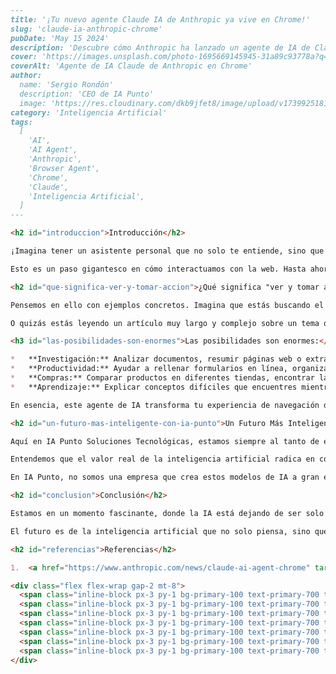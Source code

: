 ```markdown
---
title: '¡Tu nuevo agente Claude IA de Anthropic ya vive en Chrome!'
slug: 'claude-ia-anthropic-chrome'
pubDate: 'May 15 2024'
description: 'Descubre cómo Anthropic ha lanzado un agente de IA de Claude que reside directamente en tu navegador Chrome, transformando la interacción con la web y permitiendo a la IA "ver" y "actuar" por ti.'
cover: 'https://images.unsplash.com/photo-1695669145945-31a89c93778a?q=80&w=2670&auto=format&fit=crop&ixlib=rb-4.0.3&ixid=M3wxMjA3fDB8MHxwaG90by1wYWdlfHx8fGVufDB8fHx8fA%3D%3D'
coverAlt: 'Agente de IA Claude de Anthropic en Chrome'
author:
  name: 'Sergio Rondón'
  description: 'CEO de IA Punto'
  image: 'https://res.cloudinary.com/dkb9jfet8/image/upload/v1739925181/sergio_gdcaeh.png'
category: 'Inteligencia Artificial'
tags:
  [
    'AI',
    'AI Agent',
    'Anthropic',
    'Browser Agent',
    'Chrome',
    'Claude',
    'Inteligencia Artificial',
  ]
---

<h2 id="introduccion">Introducción</h2>

¡Imagina tener un asistente personal que no solo te entiende, sino que también puede ver lo que ves en tu navegador y, lo más importante, ¡actuar por ti! Suena a ciencia ficción, ¿verdad? Pues esa realidad está cada vez más cerca, y una noticia reciente de Anthropic, la empresa detrás del potente modelo de IA Claude, nos lo demuestra. Han lanzado un agente de IA de Claude que vive directamente en tu navegador Chrome.

Esto es un paso gigantesco en cómo interactuamos con la web. Hasta ahora, la mayoría de los asistentes de IA, como los chatbots, funcionaban en su propio entorno, o requerían que copiaras y pegaras información. Pero con esta nueva capacidad, Claude puede, literalmente, "ver" el contenido de tu pantalla en Chrome y tomar acciones en consecuencia. Es como darle ojos y manos inteligentes a tu inteligencia artificial.

<h2 id="que-significa-ver-y-tomar-accion">¿Qué significa "ver y tomar acción"?</h2>

Pensemos en ello con ejemplos concretos. Imagina que estás buscando el mejor precio para un billete de avión. En lugar de navegar por múltiples pestañas, comparar precios, introducir tus datos una y otra vez, podrías pedirle a Claude: "Encuentra el vuelo más barato para ir a Madrid el próximo mes y rellena mis datos de viajero frecuente". El agente de IA podría navegar por los sitios web de aerolíneas, comparar ofertas, y ¡hasta completar los formularios por ti!

O quizás estás leyendo un artículo muy largo y complejo sobre un tema que no dominas. En lugar de leerlo todo, podrías pedirle a Claude: "Resume este artículo en puntos clave y explícame las tres ideas principales en un lenguaje sencillo". El agente leería la página y te presentaría la información de manera concisa y fácil de entender.

<h3 id="las-posibilidades-son-enormes">Las posibilidades son enormes:</h3>

*   **Investigación:** Analizar documentos, resumir páginas web o extraer información específica de un informe en línea.
*   **Productividad:** Ayudar a rellenar formularios en línea, organizar tu calendario con información de correos electrónicos o incluso automatizar tareas repetitivas en sitios web.
*   **Compras:** Comparar productos en diferentes tiendas, encontrar las mejores ofertas o aplicar cupones de descuento automáticamente.
*   **Aprendizaje:** Explicar conceptos difíciles que encuentres mientras navegas o encontrar recursos adicionales sobre un tema que te interese.

En esencia, este agente de IA transforma tu experiencia de navegación de ser pasiva (tú buscas y haces clic) a una donde tienes un asistente proactivo que te ayuda a navegar, entender y actuar en la vasta extensión de internet.

<h2 id="un-futuro-mas-inteligente-con-ia-punto">Un Futuro Más Inteligente con IA Punto</h2>

Aquí en IA Punto Soluciones Tecnológicas, estamos siempre al tanto de estas innovaciones. Esta noticia nos entusiasma porque resalta la dirección hacia donde se dirige la tecnología: la integración fluida de la inteligencia artificial en nuestra vida diaria y profesional. No se trata solo de tener una IA potente, sino de hacerla accesible y útil justo donde la necesitas.

Entendemos que el valor real de la inteligencia artificial radica en cómo puede optimizar procesos, liberar tiempo y permitir que las personas se enfoquen en tareas de mayor valor. La capacidad de un agente de IA para interactuar directamente con el navegador abre un mundo de oportunidades para la automatización y la mejora de la eficiencia en muchísimos sectores.

En IA Punto, no somos una empresa que crea estos modelos de IA a gran escala como Anthropic, pero somos expertos en tomar estas herramientas de vanguardia y adaptarlas, integrarlas y personalizarlas para las necesidades específicas de nuestros clientes. Vemos cómo estas capacidades de "agente" pueden ser fundamentales para empresas que buscan agilizar la investigación de mercado, mejorar el servicio al cliente al automatizar ciertas interacciones web, o simplemente potenciar la productividad de sus equipos.

<h2 id="conclusion">Conclusión</h2>

Estamos en un momento fascinante, donde la IA está dejando de ser solo una herramienta para convertirse en un verdadero colaborador. Los agentes de IA en el navegador son solo el comienzo de cómo veremos una interacción más profunda y significativa con la tecnología. Por supuesto, con esta capacidad, también surgen consideraciones importantes sobre privacidad y seguridad, y es algo que siempre debemos tener en cuenta y gestionar con responsabilidad.

El futuro es de la inteligencia artificial que no solo piensa, sino que también actúa de manera inteligente. Y noticias como esta nos confirman que el camino hacia una interacción digital más intuitiva, eficiente y poderosa ya está aquí. En IA Punto, estamos listos para ayudarte a explorar y aprovechar estas emocionantes posibilidades para tu negocio.

<h2 id="referencias">Referencias</h2>

1.  <a href="https://www.anthropic.com/news/claude-ai-agent-chrome" target="_blank" rel="noopener noreferrer">Anthropic: Anthropic launches a Claude AI agent that lives in Chrome</a>

<div class="flex flex-wrap gap-2 mt-8">
  <span class="inline-block px-3 py-1 bg-primary-100 text-primary-700 text-xs font-semibold rounded-full shadow-sm">AI</span>
  <span class="inline-block px-3 py-1 bg-primary-100 text-primary-700 text-xs font-semibold rounded-full shadow-sm">AI Agent</span>
  <span class="inline-block px-3 py-1 bg-primary-100 text-primary-700 text-xs font-semibold rounded-full shadow-sm">Anthropic</span>
  <span class="inline-block px-3 py-1 bg-primary-100 text-primary-700 text-xs font-semibold rounded-full shadow-sm">Browser Agent</span>
  <span class="inline-block px-3 py-1 bg-primary-100 text-primary-700 text-xs font-semibold rounded-full shadow-sm">Chrome</span>
  <span class="inline-block px-3 py-1 bg-primary-100 text-primary-700 text-xs font-semibold rounded-full shadow-sm">Claude</span>
  <span class="inline-block px-3 py-1 bg-primary-100 text-primary-700 text-xs font-semibold rounded-full shadow-sm">Inteligencia Artificial</span>
</div>
```
